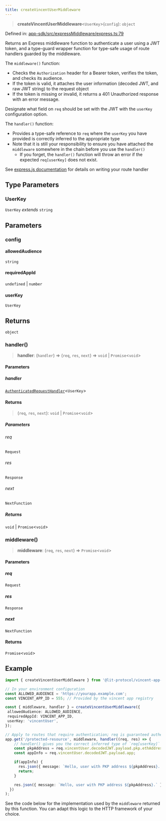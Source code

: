 ```yaml
---
title: createVincentUserMiddleware
---
```


> **createVincentUserMiddleware**\<`UserKey`\>(`config`): `object`

Defined in: [app-sdk/src/expressMiddleware/express.ts:79](https://github.com/LIT-Protocol/Vincent/blob/73da7c01d4eb076a0ff8650f85c7adf29f486588/packages/libs/app-sdk/src/expressMiddleware/express.ts#L79)

Returns an Express middleware function to authenticate a user using a JWT token, and a type-guard wrapper function
for type-safe usage of route handlers guarded by the middleware.

The `middleware()` function:
- Checks the `Authorization` header for a Bearer token, verifies the token, and checks its audience.
- If the token is valid, it attaches the user information (decoded JWT, and raw JWT string) to the request object
- If the token is missing or invalid, it returns a 401 Unauthorized response with an error message.

Designate what field on `req` should be set with the JWT with the `userKey` configuration option.

The `handler()` function:
- Provides a type-safe reference to `req` where the `userKey` you have provided is correctly inferred to the appropriate type
- Note that it is still your responsibility to ensure you have attached the `middleware` somewhere in the chain before you use the `handler()`
  - If you forget, the `handler()` function will throw an error if the expected `req[userKey]` does not exist.

See [express.js documentation](https://expressjs.com/en/guide/writing-middleware.html) for details on writing your route handler

## Type Parameters

### UserKey

`UserKey` *extends* `string`

## Parameters

### config

#### allowedAudience

`string`

#### requiredAppId

`undefined` \| `number`

#### userKey

`UserKey`

## Returns

`object`

### handler()

> **handler**: (`handler`) => (`req`, `res`, `next`) => `void` \| `Promise`\<`void`\>

#### Parameters

##### handler

[`AuthenticatedRequestHandler`](/api-reference/app-sdk/expressMiddleware/type-aliases/AuthenticatedRequestHandler)\<`UserKey`\>

#### Returns

> (`req`, `res`, `next`): `void` \| `Promise`\<`void`\>

##### Parameters

###### req

`Request`

###### res

`Response`

###### next

`NextFunction`

##### Returns

`void` \| `Promise`\<`void`\>

### middleware()

> **middleware**: (`req`, `res`, `next`) => `Promise`\<`void`\>

#### Parameters

##### req

`Request`

##### res

`Response`

##### next

`NextFunction`

#### Returns

`Promise`\<`void`\>

## Example

```typescript
import { createVincentUserMiddleware } from '@lit-protocol/vincent-app-sdk/expressMiddleware';

// In your environment configuration
const ALLOWED_AUDIENCE = 'https://yourapp.example.com';
const VINCENT_APP_ID = 555; // Provided by the vincent app registry

const { middleware, handler } = createVincentUserMiddleware({
 allowedAudience: ALLOWED_AUDIENCE,
 requiredAppId: VINCENT_APP_ID,
 userKey: 'vincentUser',
});

// Apply to routes that require authentication; req is guaranteed authenticated because it is wrapped in `handler()`
app.get('/protected-resource', middleware, handler((req, res) => {
    // handler() gives you the correct inferred type of `req[userKey]`
    const pkpAddress = req.vincentUser.decodedJWT.payload.pkp.ethAddress;
    const appInfo = req.vincentUser.decodedJWT.payload.app;

    if(appInfo) {
      res.json({ message: `Hello, user with PKP address ${pkpAddress}. You are authenticated for app ${appInfo.id} @ v${appInfo.version}` });
      return;
    }

    res.json({ message: `Hello, user with PKP address ${pkpAddress}.` });
  })
);
```

See the code below for the implementation used by the `middleware` returned by this function. You can adapt this logic
to the HTTP framework of your choice.
